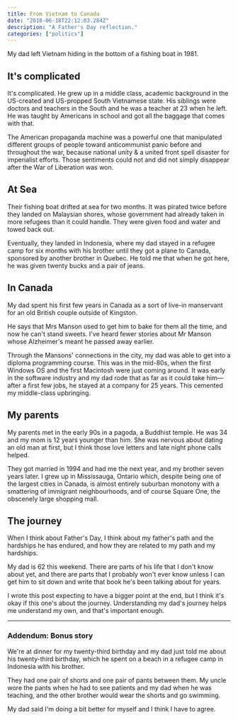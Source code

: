 ```yaml
---
title: From Vietnam to Canada
date: "2018-06-18T22:12:03.284Z"
description: "A Father's Day reflection."
categories: ["politics"]
---
```


My dad left Vietnam hiding in the bottom of a fishing boat in 1981.

## It's complicated

It's complicated. He grew up in a middle class, academic background in the US-created and US-propped South Vietnamese state. His siblings were doctors and teachers in the South and he was a teacher at 23 when he left. He was taught by Americans in school and got all the baggage that comes with that.

The American propaganda machine was a powerful one that manipulated different groups of people toward anticommunist panic before and throughout the war, because national unity & a united front spell disaster for imperialist efforts. Those sentiments could not and did not simply disappear after the War of Liberation was won.

## At Sea

Their fishing boat drifted at sea for two months. It was pirated twice before they landed on Malaysian shores, whose government had already taken in more refugees than it could handle. They were given food and water and towed back out.

Eventually, they landed in Indonesia, where my dad stayed in a refugee camp for six months with his brother until they got a plane to Canada, sponsored by another brother in Quebec. He told me that when he got here, he was given twenty bucks and a pair of jeans.

## In Canada

My dad spent his first few years in Canada as a sort of live-in manservant for an old British couple outside of Kingston.

He says that Mrs Manson used to get him to bake for them all the time, and now he can't stand sweets. I've heard fewer stories about Mr Manson whose Alzheimer's meant he passed away earlier.

Through the Mansons' connections in the city, my dad was able to get into a diploma programming course. This was in the mid-80s, when the first Windows OS and the first Macintosh were just coming around. It was early in the software industry and my dad rode that as far as it could take him—after a first few jobs, he stayed at a company for 25 years. This cemented my middle-class upbringing.

## My parents

My parents met in the early 90s in a pagoda, a Buddhist temple. He was 34 and my mom is 12 years younger than him. She was nervous about dating an old man at first, but I think those love letters and late night phone calls helped.

They got married in 1994 and had me the next year, and my brother seven years later. I grew up in Mississauga, Ontario which, despite being one of the largest cities in Canada, is almost entirely suburban monotony with a smattering of immigrant neighbourhoods, and of course Square One, the obscenely large shopping mall.

## The journey

When I think about Father's Day, I think about my father's path and the hardships he has endured, and how they are related to my path and my hardships.

My dad is 62 this weekend. There are parts of his life that I don't know about yet, and there are parts that I probably won't ever know unless I can get him to sit down and write that book he's been talking about for years.

I wrote this post expecting to have a bigger point at the end, but I think it's okay if this one's about the journey. Understanding my dad's journey helps me understand my own, and that's important enough.

---

### Addendum: Bonus story

We're at dinner for my twenty-third birthday and my dad just told me about his twenty-third birthday, which he spent on a beach in a refugee camp in Indonesia with his brother.

They had one pair of shorts and one pair of pants between them. My uncle wore the pants when he had to see patients and my dad when he was teaching, and the other brother would wear the shorts and go swimming.

My dad said I'm doing a bit better for myself and I think I have to agree.
